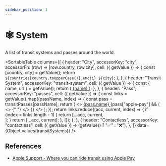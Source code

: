 ```yaml
---
sidebar_position: 1
---
```



# 🕸️ System

A list of transit systems and passes around the world.

<SortableTable
  columns={[
    {
      header: "City",
      accessorKey: "city",
      accessorFn: (row) => [row.country, row.city],
      cell: ({ getValue }) => {
        const [country, city] = getValue();
        return `${countries[country.toUpperCase()].emoji} ${city}`;
      },
    },
    {
      header: "Transit System",
      accessorKey: "transit-system",
      cell: ({ getValue }) => {
        const { name, url } = getValue();
        return (
          <a href={url} target="blank" rel="noreferrer noopener">
            {name}
          </a>
        );
      },
    },
    {
      header: "Pass",
      accessorKey: "passes",
      cell: ({ getValue }) => {
        const links = getValue().map((passName, index) => {
          const pass = transitPasses[passName];
          return (
            <>
              <a
                key={index}
                href={pass.url}
                target="blank"
                rel="noreferrer noopener"
              >
                {pass.name}
              </a>
              {pass["apple-pay"] && (
                <>
                  {" "}
                  <Icon icon="logos:apple-pay" inline={true} />
                </>
              )}
            </>
          );
        });
        return links.reduce((acc, current, index) => {
          if (index < links.length - 1) {
            return [...acc, current, <br />];
          }
          return [...acc, current];
        }, []);
      },
    },
    {
      header: "Contactless",
      accessorKey: "contactless",
      cell: ({ getValue }) => (getValue() ? "✅" : "❌"),
    },
  ]}
  data={Object.values(transitSystems)}
/>

## References

- [Apple Support - Where you can ride transit using Apple Pay](https://support.apple.com/en-us/118625)
